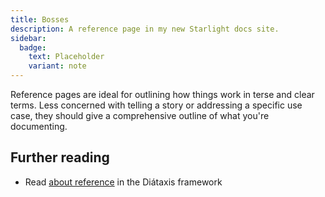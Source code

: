 ```yaml
---
title: Bosses
description: A reference page in my new Starlight docs site.
sidebar:
  badge:
    text: Placeholder
    variant: note
---
```


Reference pages are ideal for outlining how things work in terse and clear terms.
Less concerned with telling a story or addressing a specific use case, they should give a comprehensive outline of what you're documenting.

## Further reading

- Read [about reference](https://diataxis.fr/reference/) in the Diátaxis framework
